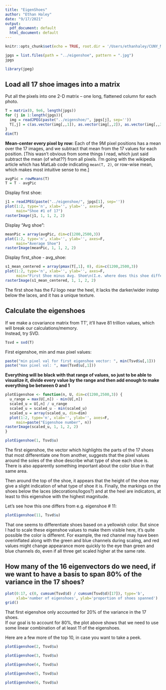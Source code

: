 ```yaml
---
title: "EigenShoes"
author: "Ethan Haley"
date: "9/17/2021"
output:
  pdf_document: default
  html_document: default
---
```


```r
knitr::opts_chunk$set(echo = TRUE, root.dir = '/Users/ethanhaley/CUNY_MSDS/DATA605/eigenshoe')
```

```r
jpgs = list.files(path = "../eigenshoe", pattern = ".jpg")
jpgs
```

```r
library(jpeg)
```

## Load all 17 shoe images into a matrix

Put all the pixels into one 2-D matrix -- one long, flattened column for each photo.

```r
T = matrix(0, 9e6, length(jpgs))
for (j in 1:length(jpgs)){
  img = readJPEG(paste("../eigenshoe/", jpgs[j], sep=''))
  T[,j] = c(as.vector(img[,,1]), as.vector(img[,,2]), as.vector(img[,,3]))
}
dim(T)
```

**Mean-center every pixel by row:** Each of the 9M pixel positions has a mean over the 17 images, and we subtract that mean from the 17 values for each position. [This wasn't obvious from some things I read, which just said subtract the mean (of what??) from all pixels.  I'm going with the wikipedia article which has MatLab code indicating `mean(T, 2)`, or row-wise mean, which makes most intuitive sense to me.]

```r
avgPic = rowMeans(T)
T = T - avgPic
```

Display first shoe:

```r
j1 = readJPEG(paste("../eigenshoe/", jpgs[1], sep=''))
plot(1:2, type='n', xlab='', ylab='', axes=F, 
     main="Shoe #1 of 17")
rasterImage(j1, 1, 1, 2, 2)
```


Display "Avg shoe":  

```r
meanPic = array(avgPic, dim=c(1200,2500,3))
plot(1:2, type='n', xlab='', ylab='', axes=F, 
     main="Average Shoe")
rasterImage(meanPic, 1, 1, 2, 2)
```

Display first_shoe - avg_shoe:

```r
s1_mean_centered = array(pmax(T[,1], 0), dim=c(1200,2500,3))
plot(1:2, type='n', xlab='', ylab='', axes=F, 
     main="First Shoe minus Avg. Shoe\n(I.e. where does this shoe differ most from any old shoe)")
rasterImage(s1_mean_centered, 1, 1, 2, 2)
```

The first shoe has the FJ logo near the heel, it lacks the darker/wider instep below the laces, and it has a unique texture.  


## Calculate the eigenshoes

If we make a covariance matrix from TT', it'll have 81 trillion values, which will break our calculations/memory.  
Instead, try SVD.  

```r
Tsvd = svd(T)
```

First eigenshoe, min and max pixel values:  

```r
paste("min pixel val for first eigenshoe vector: ", min(Tsvd$u[,1]))
paste("max pixel val: ", max(Tsvd$u[,1]))
```

**Everything will be black with that range of values, so just to be able to visualize it,
divide every value by the range and then add enough to make everything be between 0 and 1**

```r
plotEigenshoe <- function(n, U, dim=c(1200,2500,3)) {
  u_range = max(U[,n]) - min(U[,n])
  scaled_u = U[,n] / u_range
  scaled_u = scaled_u - min(scaled_u)
  scaled_u = array(scaled_u, dim=dim)
  plot(1:2, type='n', xlab='', ylab='', axes=F, 
     main=paste("Eigenshoe number", n))
rasterImage(scaled_u, 1, 1, 2, 2)
}
```

```r
plotEigenshoe(1, Tsvd$u)
```

The first eigenshoe, the vector which highlights the parts of the 17 shoes that most differentiate one from another, 
suggests that the pixel values around the soles of the shoe describe what type of shoe each shoe is.  
There is also apparently something important about the color blue in that same area.

Then around the top of the shoe, it appears that the height of the shoe may give a slight indication of what type of shoe it is.  Finally, the markings on the shoes below the laces (decorations/logos?) and at the heel are indicators, at least to this eigenshoe with the highest magnitude.  

Let's see how this one differs from e.g. eigenshoe # 11:  

```r
plotEigenshoe(11, Tsvd$u)
```

That one seems to differentiate shoes based on a yellowish color.  But since I had to scale these eigenshoe values to make them visible here, it's quite possible the color is different.  For example, the red channel may have been overinflated along with the green and blue channels during scaling, and red values might change appearance more quickly to the eye than green and blue channels do, even if all three get scaled higher at the same rate.  

## How many of the 16 eigenvectors do we need, if we want to have a basis to span 80% of the variance in the 17 shoes?  


```r
plot(0:17, c(0, cumsum(Tsvd$d) / cumsum(Tsvd$d)[17]), type='b',
     xlab='number of eigenshoes', ylab='proportion of shoes spanned')
grid()
```

That first eigenshoe only accounted for 20% of the variance in the 17 shoes.  
If our goal is to account for 80%, the plot above shows that we need to use 
some linear combination of at least 11 of the eigenshoes.


Here are a few more of the top 10, in case you want to take a peek.

```r
plotEigenshoe(2, Tsvd$u)
```

```r
plotEigenshoe(3, Tsvd$u)
```


```r
plotEigenshoe(4, Tsvd$u)
```

```r
plotEigenshoe(5, Tsvd$u)
```
```r
plotEigenshoe(6, Tsvd$u)
```